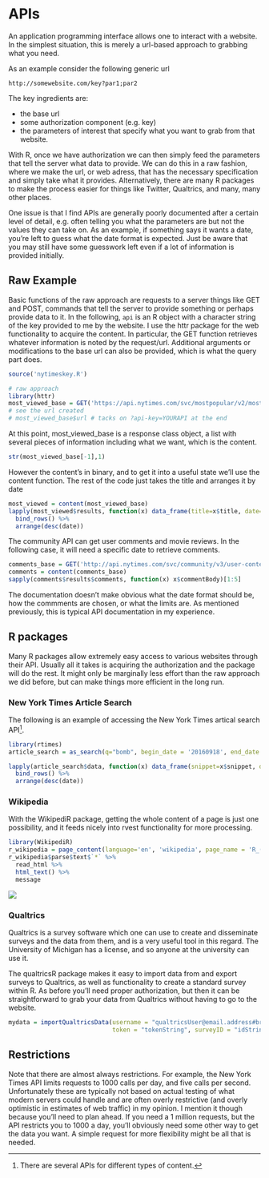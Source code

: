 
# APIs


An application programming interface allows one to interact with a website.  In the simplest situation, this is merely a url-based approach to grabbing what you need.

As an example consider the following generic url

`http://somewebsite.com/key?par1;par2`

The key ingredients are:

- the base url
- some authorization component (e.g. key)
- the parameters of interest that specify what you want to grab from that website.

With R, once we have authorization we can then simply feed the parameters that tell the server what data to provide.
We can do this in a raw fashion, where we make the url, or web adress, that has the necessary specification and simply take what it provides.  Alternatively, there are many R packages to make the process easier for things like Twitter, Qualtrics, and many, many other places.

One issue is that I find APIs are generally poorly documented after a certain level of detail, e.g. often telling you what the parameters are but not the values they can take on.  As an example, if something says it wants a date, you're left to guess what the date format is expected.  Just be aware that you may still have some guesswork left even if a lot of information is provided initially.


## Raw Example

Basic functions of the raw approach are requests to a server things like GET and POST, commands that tell the server to provide something or perhaps provide data to it.  In the following, `api` is an R object with a character string of the key provided to me by the website.  I use the httr package for the web functionality to acquire the content.  In particular, the GET function retrieves whatever information is noted by the request/url.  Additional arguments or modifications to the base url can also be provided, which is what the query part does.

```r
source('nytimeskey.R')
```
```r
# raw approach
library(httr)
most_viewed_base = GET('https://api.nytimes.com/svc/mostpopular/v2/mostviewed/all-sections/30.json', query=list(`api-key`=api))
# see the url created
# most_viewed_base$url # tacks on ?api-key=YOURAPI at the end
```

At this point, most_viewed_base is a response class object, a list with several pieces of information including what we want, which is the content. 

```r
str(most_viewed_base[-1],1)
```

However the content's in binary, and to get it into a useful state we'll use the content function. The rest of the code just takes the title and arranges it by date


```r
most_viewed = content(most_viewed_base)
lapply(most_viewed$results, function(x) data_frame(title=x$title, date=x$published_date)) %>% 
  bind_rows() %>% 
  arrange(desc(date))
```


The community API can get user comments and movie reviews.  In the following case, it will need a specific date to retrieve comments.  

```r
comments_base = GET('http://api.nytimes.com/svc/community/v3/user-content/by-date.json', query=list(date=Sys.Date()))
comments = content(comments_base)
sapply(comments$results$comments, function(x) x$commentBody)[1:5]
```

The documentation doesn't make obvious what the date format should be, how the commments are chosen, or what the limits are.  As mentioned previously, this is typical API documentation in my experience.

## R packages

Many R packages allow extremely easy access to various websites through their API.  Usually all it takes is acquiring the authorization and the package will do the rest.  It might only be marginally less effort than the raw approach we did before, but can make things more efficient in the long run.

### New York Times Article Search

The following is an example of accessing the New York Times artical search API[^nytapi].

```r
library(rtimes)
article_search = as_search(q="bomb", begin_date = '20160918', end_date = '20160919')[-(1:2)]

lapply(article_search$data, function(x) data_frame(snippet=x$snippet, date= x$pub_date)) %>% 
  bind_rows() %>% 
  arrange(desc(date))
```



### Wikipedia

With the WikipediR package, getting the whole content of a page is just one possibility, and it feeds nicely into rvest functionality for more processing.

```r
library(WikipediR)
r_wikipedia = page_content(language='en', 'wikipedia', page_name = 'R_(programming_language)')
r_wikipedia$parse$text$`*` %>% 
  read_html %>% 
  html_text() %>% 
  message
```

<img src="img/rpage.png" style="display:block; margin: 0 auto;">


### Qualtrics

Qualtrics is a survey software which one can use to create and disseminate surveys and the data from them, and is a very useful tool in this regard.  The University of Michigan has a license, and so anyone at the university can use it.  

The qualtricsR package makes it easy to import data from and export surveys to Qualtrics, as well as functionality to create a standard survey within R.  As before you'll need proper authorization, but then it can be straightforward to grab your data from Qualtrics without having to go to the website.

```r
mydata = importQualtricsData(username = "qualtricsUser@email.address#brand",  # example micl@umich.edu#umich
                             token = "tokenString", surveyID = "idString")    # your token from Qualtrics
```




## Restrictions

Note that there are almost always restrictions. For example, the New York Times API limits requests to 1000 calls per day, and five calls per second.  Unfortunately these are typically not based on actual testing of what modern servers could handle and are often overly restrictive (and overly optimistic in estimates of web traffic) in my opinion.   I mention it though because you'll need to plan ahead.  If you need a 1 million requests, but the API restricts you to 1000 a day, you'll obviously need some other way to get the data you want.  A simple request for more flexibility might be all that is needed.



[^nytapi]: There are several APIs for different types of content.

